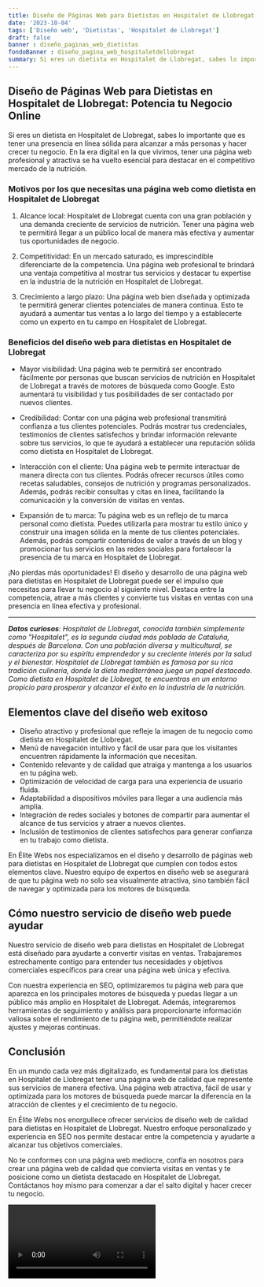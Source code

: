 ```yaml
---
title: Diseño de Páginas Web para Dietistas en Hospitalet de Llobregat
date: '2023-10-04'
tags: ['Diseño web', 'Dietistas', 'Hospitalet de Llobregat']
draft: false
banner : diseño_paginas_web_dietistas
fondoBanner : diseño_pagina_web_hospitaletdellobregat
summary: Si eres un dietista en Hospitalet de Llobregat, sabes lo importante que es tener una presencia en línea sólida para alcanzar a más personas y hacer crecer tu negocio. En la era digital en la que vivimos, tener una página web profesional y atractiva se ha vuelto esencial para destacar en el competitivo mercado de la nutrición. 
---
```


## Diseño de Páginas Web para Dietistas en Hospitalet de Llobregat: Potencia tu Negocio Online

Si eres un dietista en Hospitalet de Llobregat, sabes lo importante que es tener una presencia en línea sólida para alcanzar a más personas y hacer crecer tu negocio. En la era digital en la que vivimos, tener una página web profesional y atractiva se ha vuelto esencial para destacar en el competitivo mercado de la nutrición. 

### Motivos por los que necesitas una página web como dietista en Hospitalet de Llobregat

1. Alcance local: Hospitalet de Llobregat cuenta con una gran población y una demanda creciente de servicios de nutrición. Tener una página web te permitirá llegar a un público local de manera más efectiva y aumentar tus oportunidades de negocio.

2. Competitividad: En un mercado saturado, es imprescindible diferenciarte de la competencia. Una página web profesional te brindará una ventaja competitiva al mostrar tus servicios y destacar tu expertise en la industria de la nutrición en Hospitalet de Llobregat.

3. Crecimiento a largo plazo: Una página web bien diseñada y optimizada te permitirá generar clientes potenciales de manera continua. Esto te ayudará a aumentar tus ventas a lo largo del tiempo y a establecerte como un experto en tu campo en Hospitalet de Llobregat.

### Beneficios del diseño web para dietistas en Hospitalet de Llobregat

- Mayor visibilidad: Una página web te permitirá ser encontrado fácilmente por personas que buscan servicios de nutrición en Hospitalet de Llobregat a través de motores de búsqueda como Google. Esto aumentará tu visibilidad y tus posibilidades de ser contactado por nuevos clientes.

- Credibilidad: Contar con una página web profesional transmitirá confianza a tus clientes potenciales. Podrás mostrar tus credenciales, testimonios de clientes satisfechos y brindar información relevante sobre tus servicios, lo que te ayudará a establecer una reputación sólida como dietista en Hospitalet de Llobregat.

- Interacción con el cliente: Una página web te permite interactuar de manera directa con tus clientes. Podrás ofrecer recursos útiles como recetas saludables, consejos de nutrición y programas personalizados. Además, podrás recibir consultas y citas en línea, facilitando la comunicación y la conversión de visitas en ventas.

- Expansión de tu marca: Tu página web es un reflejo de tu marca personal como dietista. Puedes utilizarla para mostrar tu estilo único y construir una imagen sólida en la mente de tus clientes potenciales. Además, podrás compartir contenidos de valor a través de un blog y promocionar tus servicios en las redes sociales para fortalecer la presencia de tu marca en Hospitalet de Llobregat.

¡No pierdas más oportunidades! El diseño y desarrollo de una página web para dietistas en Hospitalet de Llobregat puede ser el impulso que necesitas para llevar tu negocio al siguiente nivel. Destaca entre la competencia, atrae a más clientes y convierte tus visitas en ventas con una presencia en línea efectiva y profesional.

---

_**Datos curiosos**: Hospitalet de Llobregat, conocida también simplemente como "Hospitalet", es la segunda ciudad más poblada de Cataluña, después de Barcelona. Con una población diversa y multicultural, se caracteriza por su espíritu emprendedor y su creciente interés por la salud y el bienestar. Hospitalet de Llobregat también es famosa por su rica tradición culinaria, donde la dieta mediterránea juega un papel destacado. Como dietista en Hospitalet de Llobregat, te encuentras en un entorno propicio para prosperar y alcanzar el éxito en la industria de la nutrición._

<GifSeo />

<Cta />

## Elementos clave del diseño web exitoso

- Diseño atractivo y profesional que refleje la imagen de tu negocio como dietista en Hospitalet de Llobregat.
- Menú de navegación intuitivo y fácil de usar para que los visitantes encuentren rápidamente la información que necesitan.
- Contenido relevante y de calidad que atraiga y mantenga a los usuarios en tu página web.
- Optimización de velocidad de carga para una experiencia de usuario fluida.
- Adaptabilidad a dispositivos móviles para llegar a una audiencia más amplia.
- Integración de redes sociales y botones de compartir para aumentar el alcance de tus servicios y atraer a nuevos clientes.
- Inclusión de testimonios de clientes satisfechos para generar confianza en tu trabajo como dietista.

En Élite Webs nos especializamos en el diseño y desarrollo de páginas web para dietistas en Hospitalet de Llobregat que cumplen con todos estos elementos clave. Nuestro equipo de expertos en diseño web se asegurará de que tu página web no solo sea visualmente atractiva, sino también fácil de navegar y optimizada para los motores de búsqueda.

## Cómo nuestro servicio de diseño web puede ayudar

Nuestro servicio de diseño web para dietistas en Hospitalet de Llobregat está diseñado para ayudarte a convertir visitas en ventas. Trabajaremos estrechamente contigo para entender tus necesidades y objetivos comerciales específicos para crear una página web única y efectiva.

Con nuestra experiencia en SEO, optimizaremos tu página web para que aparezca en los principales motores de búsqueda y puedas llegar a un público más amplio en Hospitalet de Llobregat. Además, integraremos herramientas de seguimiento y análisis para proporcionarte información valiosa sobre el rendimiento de tu página web, permitiéndote realizar ajustes y mejoras continuas.

## Conclusión

En un mundo cada vez más digitalizado, es fundamental para los dietistas en Hospitalet de Llobregat tener una página web de calidad que represente sus servicios de manera efectiva. Una página web atractiva, fácil de usar y optimizada para los motores de búsqueda puede marcar la diferencia en la atracción de clientes y el crecimiento de tu negocio.

En Élite Webs nos enorgullece ofrecer servicios de diseño web de calidad para dietistas en Hospitalet de Llobregat. Nuestro enfoque personalizado y experiencia en SEO nos permite destacar entre la competencia y ayudarte a alcanzar tus objetivos comerciales.

No te conformes con una página web mediocre, confía en nosotros para crear una página web de calidad que convierta visitas en ventas y te posicione como un dietista destacado en Hospitalet de Llobregat. Contáctanos hoy mismo para comenzar a dar el salto digital y hacer crecer tu negocio.

<Video />

<CtaBot job='Dietistas' city='Hospitalet de Llobregat'/>

<Gmaps query='Hospitalet de Llobregat+españa+maps' />